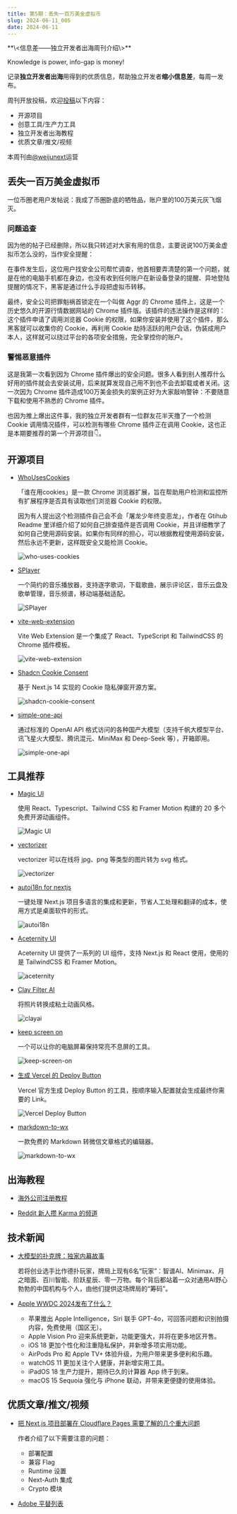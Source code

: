 ```yaml
---
title: 第5期：丢失一百万美金虚拟币
slug: 2024-06-11_005
date: 2024-06-11
---
```


<Aside>
**\<信息差——独立开发者出海周刊介绍\>**

Knowledge is power, info-gap is money!

记录**独立开发者出海**用得到的优质信息，帮助独立开发者**缩小信息差**，每周一发布。

周刊开放投稿，欢迎[投稿](https://github.com/weijunext/gapis.money/issues)以下内容：
- 开源项目
- 创意工具/生产力工具
- 独立开发者出海教程
- 优质文章/推文/视频

本周刊由[@weijunext](https://x.com/weijunext)运营
</Aside>

## 丢失一百万美金虚拟币

一位币圈老用户发帖说：我成了币圈卧底的牺牲品，账户里的100万美元灰飞烟灭。

### 问题追查

因为他的帖子已经删除，所以我只转述对大家有用的信息，主要说说100万美金虚拟币怎么没的，当作安全提醒：

在事件发生后，这位用户找安全公司帮忙调查，他首相要弄清楚的第一个问题，就是在他的电脑手机都在身边，也没有收到任何账户在新设备登录的提醒、异地登陆提醒的情况下，黑客是通过什么手段把虚拟币转移。

最终，安全公司把罪魁祸首锁定在一个叫做 Aggr 的 Chrome 插件上，这是一个历史悠久的开源行情数据网站的 Chrome 插件版。该插件的违法操作是这样的：这个插件申请了调用浏览器 Cookie 的权限，如果你安装并使用了这个插件，那么黑客就可以收集你的 Cookie，再利用 Cookie 劫持活跃的用户会话，伪装成用户本人，这样就可以绕过平台的各项安全措施，完全掌控你的账户。

### 警惕恶意插件

这是我第一次看到因为 Chrome 插件爆出的安全问题。很多人看到别人推荐什么好用的插件就会去安装试用，后来就算发现自己用不到也不会去卸载或者关闭。这一次因为 Chrome 插件造成100万美金损失的案例正好为大家敲响警钟：不要随意下载和使用不熟悉的 Chrome 插件。

也因为推上爆出这件事，我的独立开发者群有一位群友花半天撸了一个检测 Cookie 调用情况插件，可以检测有哪些 Chrome 插件正在调用 Cookie，这也正是本期要推荐的第一个开源项目👇。

## 开源项目

- [WhoUsesCookies](https://github.com/sshallow/WhoUsesCookies)

  「谁在用cookies」是一款 Chrome 浏览器扩展，旨在帮助用户检测和监控所有扩展程序是否具有读取他们浏览器 Cookie 的权限。

  因为有人提出这个检测插件自己会不会「屠龙少年终变恶龙」，作者在 Gtihub Readme 里详细介绍了如何自己排查插件是否调用 Cookie，并且详细教学了如何自己使用源码安装。如果你有同样的担心，可以根据教程使用源码安装，然后永远不更新，这样既安全又能检测 Cookie。

  ![who-uses-cookies](/assets/005/who-uses-cookies.webp)

- [SPlayer](https://github.com/imsyy/SPlayer)

  一个简约的音乐播放器，支持逐字歌词，下载歌曲，展示评论区，音乐云盘及歌单管理，音乐频谱，移动端基础适配。

  ![SPlayer](/assets/005/SPlayer.webp)

- [vite-web-extension](https://github.com/JohnBra/vite-web-extension)

  Vite Web Extension 是一个集成了 React、TypeScript 和 TailwindCSS 的 Chrome 插件模板。

  ![vite-web-extension](/assets/005/vite-web-extension.webp)

- [Shadcn Cookie Consent](https://github.com/r2hu1/shadcn-cookie-consent)

  基于 Next.js 14 实现的 Cookie 隐私弹窗开源方案。

  ![shadcn-cookie-consent](/assets/005/shadcn-cookie-consent.webp)

- [simple-one-api](https://github.com/fruitbars/simple-one-api)

  通过标准的 OpenAI API 格式访问的各种国产大模型（支持千帆大模型平台、讯飞星火大模型、腾讯混元、MiniMax 和 Deep-Seek 等），开箱即用。

  ![simple-one-api](/assets/005/simple-one-api.webp)

## 工具推荐

- [Magic UI](https://magicui.design/)

  使用 React、Typescript、Tailwind CSS 和 Framer Motion 构建的 20 多个免费开源动画组件。

  ![Magic UI](/assets/005/magic-ui.webp)

- [vectorizer](https://vectorizer.ai/)

  vectorizer 可以在线将 jpg、png 等类型的图片转为 svg 格式。

  ![vectorizer](/assets/005/vectorizer.webp)

- [autoi18n for nextjs](https://autoi18n.dev/)

  一键处理 Next.js 项目多语言的集成和更新，节省人工处理和翻译的成本，使用方式是桌面软件的形式。

  ![autoi18n](/assets/005/autoi18n.webp)

- [Aceternity UI](https://ui.aceternity.com/)

  Aceternity UI 提供了一系列的 UI 组件，支持 Next.js 和 React 使用，使用的是 TailwindCSS 和 Framer Motion。

  ![aceternity](/assets/005/aceternity.webp)

- [Clay Filter AI](https://clayai.show/zh)

  将照片转换成粘土动画风格。

  ![clayai](/assets/005/clayai.webp)

- [keep screen on](https://keep-screen-on.com/)

  一个可以让你的电脑屏幕保持常亮不息屏的工具。

  ![keep-screen-on](/assets/005/keep-screen-on.webp)

- [生成 Vercel 的 Deploy Button](https://vercel.com/docs/deployments/deploy-button)

  Vercel 官方生成 Deploy Button 的工具，按顺序输入配置就会生成最终你需要的 Link。

  ![Vercel Deploy Button](/assets/005/vercel-deploy-button.webp)

- [markdown-to-wx](https://quail.ink/tools/markdown-to-wx/)

  一款免费的 Markdown 转微信文章格式的编辑器。

  ![markdown-to-wx](/assets/005/markdown-to-wx.webp)

## 出海教程

- [海外公司注册教程](https://note.mowen.cn/note/detail?noteUuid=PCP7lyBFWec24eP0LfRmq)

- [Reddit 新人攒 Karma 的频道](https://www.reddit.com/r/karmaassist/)

## 技术新闻

- [大模型的扑克牌：独家内幕故事](https://wallstreetcn.com/articles/3715681)

  若将创业选手比作德扑玩家，牌局上现有6名“玩家”：智谱AI、Minimax、月之暗面、百川智能、阶跃星辰、零一万物。每个背后都站着一众对通用AI野心勃勃的中国机构与个人，由他们提供这场牌局的“筹码”。

- [Apple WWDC 2024发布了什么？](https://www.youtube.com/watch?v=RXeOiIDNNek)

  - 苹果推出 Apple Intelligence，Siri 联手 GPT-4o，可回答问题和识别拍摄内容，免费使用（国区无）。
  - Apple Vision Pro 迎来系统更新，功能更强大，并将在更多地区开售。
  - iOS 18 更加个性化和注重隐私保护，并新增多项实用功能。
  - AirPods Pro 和 Apple TV+ 体验升级，为用户带来更多便利和乐趣。
  - watchOS 11 更加关注个人健康，并新增实用工具。
  - iPadOS 18 生产力提升，期待已久的计算器 App 终于到来。
  - macOS 15 Sequoia 强化与 iPhone 联动，并带来更便捷的使用体验。


## 优质文章/推文/视频

- [把 Next.js 项目部署在 Cloudflare Pages 需要了解的几个重大问题](https://m.okjike.com/originalPosts/665d783afcbf06ada3047d82?s=eyJ1IjoiNThhMTFmNDg4OGYzZGIwMDE2MTAyZTVhIiwiZCI6MX0%3D&utm_source=wechat_session)

  作者介绍了以下需要注意的问题：
  - 部署配置
  - 兼容 Flag
  - Runtime 设置
  - Next-Auth 集成
  - Crypto 模块

- [Adobe 平替列表](https://github.com/KenneyNL/Adobe-Alternatives)
